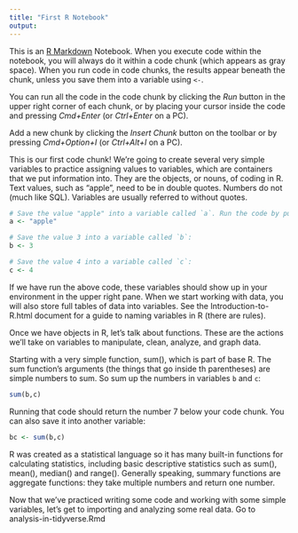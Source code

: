 ```yaml
---
title: "First R Notebook"
output: 
---
```


This is an [R Markdown](http://rmarkdown.rstudio.com) Notebook. When you execute code within the notebook, you will always do it within a code chunk (which appears as gray space). When you run code in code chunks, the results appear beneath the chunk, unless you save them into a variable using `<-`. 

You can run all the code in the code chunk by clicking the *Run* button in the upper right corner of each chunk, or by placing your cursor inside the code and pressing *Cmd+Enter* (or *Ctrl+Enter* on a PC). 

Add a new chunk by clicking the *Insert Chunk* button on the toolbar or by pressing *Cmd+Option+I* (or *Ctrl+Alt+I* on a PC).

This is our first code chunk! We're going to create several very simple variables to practice assigning values to variables, which are containers that we put information into. They are the objects, or nouns, of coding in R. 
Text values, such as "apple", need to be in double quotes. Numbers do not (much like SQL). Variables are usually referred to without quotes. 

```r
# Save the value "apple" into a variable called `a`. Run the code by putting your cursor somewhere in it and pressing `cmd+enter` (or `ctrl+enter` on a PC):
a <- "apple"

# Save the value 3 into a variable called `b`:
b <- 3

# Save the value 4 into a variable called `c`:
c <- 4
```

If we have run the above code, these variables should show up in your environment in the upper right pane. When we start working with data, you will also store full tables of data into variables. See the Introduction-to-R.html document for a guide to naming variables in R (there are rules). 

Once we have objects in R, let's talk about functions. These are the actions we'll take on variables to manipulate, clean, analyze, and graph data. 

Starting with a very simple function, sum(), which is part of base R. The sum function's arguments (the things that go inside th parentheses) are simple numbers to sum. So sum up the numbers in variables `b` and `c`:
```r
sum(b,c)
```

Running that code should return the number 7 below your code chunk. You can also save it into another variable: 

```r
bc <- sum(b,c)
```

R was created as a statistical language so it has many built-in functions for calculating statistics, including basic descriptive statistics such as sum(), mean(), median() and range(). Generally speaking, summary functions are aggregate functions: they take multiple numbers and return one number. 

Now that we've practiced writing some code and working with some simple variables, let's get to importing and analyzing some real data. Go to analysis-in-tidyverse.Rmd

